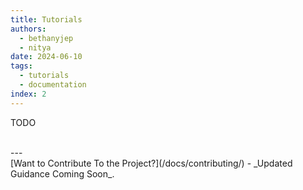 ```yaml
---
title: Tutorials
authors:
  - bethanyjep
  - nitya
date: 2024-06-10
tags:
  - tutorials
  - documentation
index: 2
---
```


TODO

<br/>
---
<br/>
[Want to Contribute To the Project?](/docs/contributing/) - _Updated Guidance Coming Soon_.
